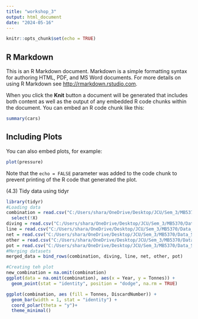 ```yaml
---
title: "workshop_3"
output: html_document
date: "2024-05-16"
---
```


```r
knitr::opts_chunk$set(echo = TRUE)
```

## R Markdown

This is an R Markdown document. Markdown is a simple formatting syntax for authoring HTML, PDF, and MS Word documents. For more details on using R Markdown see <http://rmarkdown.rstudio.com>.

When you click the **Knit** button a document will be generated that includes both content as well as the output of any embedded R code chunks within the document. You can embed an R code chunk like this:

```r
summary(cars)
```

## Including Plots

You can also embed plots, for example:

```r
plot(pressure)
```

Note that the `echo = FALSE` parameter was added to the code chunk to prevent printing of the R code that generated the plot.


(4.3) Tidy data using tidyr
```r
library(tidyr)
#Loading data
combination = read.csv("C:/Users/shara/OneDrive/Desktop/JCU/Sem_3/MB5370/Data_Science_inR/workshop_3/DATA/combination.csv") |>
  select(!X)
diving = read.csv("C:/Users/shara/OneDrive/Desktop/JCU/Sem_3/MB5370/Data_Science_inR/workshop_3/DATA/Diving.csv")
line = read.csv("C:/Users/shara/OneDrive/Desktop/JCU/Sem_3/MB5370/Data_Science_inR/workshop_3/DATA/line.csv")
net = read.csv("C:/Users/shara/OneDrive/Desktop/JCU/Sem_3/MB5370/Data_Science_inR/workshop_3/DATA/Net.csv")
other = read.csv("C:/Users/shara/OneDrive/Desktop/JCU/Sem_3/MB5370/Data_Science_inR/workshop_3/DATA/Other.csv")
pot = read.csv("C:/Users/shara/OneDrive/Desktop/JCU/Sem_3/MB5370/Data_Science_inR/workshop_3/DATA/Pot.csv")
#Merging datasets
merged_data = bind_rows(combination, diving, line, net, other, pot)
```

```r
#Creating teh plot
new_combination = na.omit(combination)
ggplot(data = na.omit(combination), aes(x = Year, y = Tonnes)) +
  geom_point(stat = "identity", position = "dodge", na.rm = TRUE)
```


```r
ggplot(combination, aes (fill = Tonnes, DiscardNumber)) +
  geom_bar(width = 1, stat = "identity") +
  coord_polar(theta = "y")+
  theme_minimal()
```




